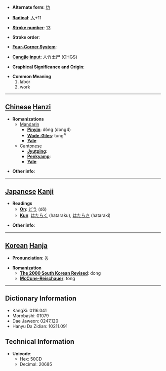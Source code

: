 * '''Alternate form''': [[仂]]

* '''[[Wiktionary:Chinese radical index| Radical]]''': [[Wiktionary:Chinese radical index 人|人]]+11

* '''[[Wiktionary:Chinese total strokes index|Stroke number]]''': [[Wiktionary:Chinese total strokes index 13|13]]

* '''Stroke order''': 

* '''[[Wiktionary:Chinese four corner index|Four-Corner System]]''': 

* '''[[Wiktionary:Chinese Cangjie index|Cangjie input]]''': 人竹土尸 (OHGS)

* '''Graphical Significance and Origin''': 

* '''Common Meaning'''
*#labor
*# work


----

== [[Chinese]] [[Hanzi]] ==

* '''Romanizations'''
** [[Mandarin]]
*** '''[[Pinyin]]''': dòng (dong4)
*** '''[[Wade-Giles]]''': tung<sup>4</sup>
*** '''[[Yale]]''': 
**[[Cantonese]]
***'''[[Jyutping]]''':
***'''[[Penkyamp]]''': 
***'''[[Yale]]''': 

* '''Other info''': 

----

== [[Japanese]] [[Kanji]] ==

* '''Readings'''
** '''[[On]]''': [[どう]] (dō)
** '''[[Kun]]''': [[はたらく]] (hataraku), [[はたらき]] (hataraki)

* '''Other info''':  

----

== [[Korean]] [[Hanja]] ==

* '''Pronunciation''': 동

* '''Romanization'''
** '''[[The 2000 South Korean Revised Romanization|The 2000 South Korean Revised]]''': dong
** '''[[McCune-Reischauer]]''': tong

----

== Dictionary Information ==

* KangXi: 0116.041
* Morobashi: 01079
* Dae Jaweon: 0247.120
* Hanyu Da Zidian: 10211.091

== Technical Information ==

* '''Unicode''':
** Hex: 50CD
** Decimal: 20685
